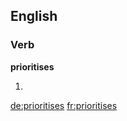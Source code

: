 ==English==

===Verb===
'''prioritises'''

# {{en-third-person singular of|prioritise}}

[[de:prioritises]]
[[fr:prioritises]]